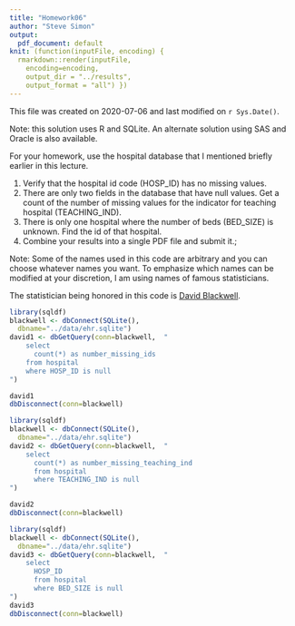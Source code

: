 ```yaml
---
title: "Homework06"
author: "Steve Simon"
output:
  pdf_document: default
knit: (function(inputFile, encoding) {
  rmarkdown::render(inputFile, 
    encoding=encoding,
    output_dir = "../results", 
    output_format = "all") })  
---
```


This file was created on 2020-07-06 and last modified on `r Sys.Date()`.

Note: this solution uses R and SQLite. An alternate solution using SAS and Oracle is also available.

  For your homework, use the hospital database that I mentioned briefly
  earlier in this lecture.

  1. Verify that the hospital id code (HOSP_ID) has no missing values.
  2. There are only two fields in the database that have null values.
  Get a count of the number of missing values for the indicator for
  teaching hospital (TEACHING_IND).
  3. There is only one hospital where the number of beds (BED_SIZE) is
  unknown. Find the id of that hospital.
  4. Combine your results into a single PDF file and submit it.;

Note: Some of the names used in this code are arbitrary and you can choose whatever names you want. To emphasize which names can be modified at your discretion, I am using names of famous statisticians.

The statistician being honored in this code is [David Blackwell](https://en.wikipedia.org/wiki/David_Blackwell).

```r
library(sqldf)
blackwell <- dbConnect(SQLite(),
  dbname="../data/ehr.sqlite")
david1 <- dbGetQuery(conn=blackwell,  "
    select
      count(*) as number_missing_ids
    from hospital
    where HOSP_ID is null
")

david1
dbDisconnect(conn=blackwell)
```

```r
library(sqldf)
blackwell <- dbConnect(SQLite(),
  dbname="../data/ehr.sqlite")
david2 <- dbGetQuery(conn=blackwell,  "
    select
      count(*) as number_missing_teaching_ind
      from hospital
      where TEACHING_IND is null
")

david2
dbDisconnect(conn=blackwell)
```

```r
library(sqldf)
blackwell <- dbConnect(SQLite(),
  dbname="../data/ehr.sqlite")
david3 <- dbGetQuery(conn=blackwell,  "
    select
      HOSP_ID
      from hospital
      where BED_SIZE is null
")
david3
dbDisconnect(conn=blackwell)
```
